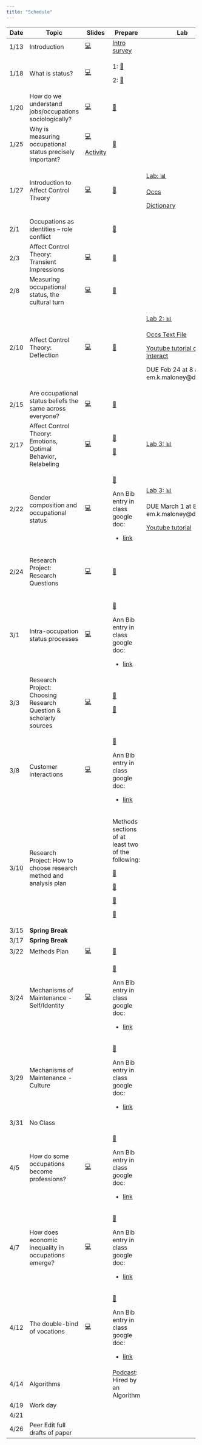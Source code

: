 ```yaml
---
title: "Schedule"
---
```


+----------+-------------------------------------------------------------------+-----------------------------------------+---------------------------------------------------------------------------------------------------------------------------------------+--------------------------------------------------------------------+------------------------------------------------------------------------------------------------------------+
| Date     | Topic                                                             | Slides                                  | Prepare                                                                                                                               | Lab                                                                | Assignment                                                                                                 |
+==========+===================================================================+=========================================+=======================================================================================================================================+====================================================================+============================================================================================================+
| 1/13     | Introduction                                                      | [💻](slides/jan_12.html#/title-slide)   | [Intro survey](https://duke.qualtrics.com/jfe/form/SV_bvyjiD0c1etSqxM)                                                                |                                                                    |                                                                                                            |
+----------+-------------------------------------------------------------------+-----------------------------------------+---------------------------------------------------------------------------------------------------------------------------------------+--------------------------------------------------------------------+------------------------------------------------------------------------------------------------------------+
| 1/18     | What is status?                                                   | [💻](slides/jan_18.pdf)                 | 1: [📖](readings/marx_wage_labor_capital.pdf)                                                                                         |                                                                    |                                                                                                            |
|          |                                                                   |                                         |                                                                                                                                       |                                                                    |                                                                                                            |
|          |                                                                   |                                         | 2: [📖](readings/weber_class_status_party.pdf "Weber")                                                                                |                                                                    |                                                                                                            |
+----------+-------------------------------------------------------------------+-----------------------------------------+---------------------------------------------------------------------------------------------------------------------------------------+--------------------------------------------------------------------+------------------------------------------------------------------------------------------------------------+
| 1/20     | How do we understand jobs/occupations sociologically?             | [💻](slides/jan_20.pdf)                 | [📖](readings/hughes_Social_Role_and_the_Division_of_Labor.pdf "Hughes")                                                              |                                                                    |                                                                                                            |
+----------+-------------------------------------------------------------------+-----------------------------------------+---------------------------------------------------------------------------------------------------------------------------------------+--------------------------------------------------------------------+------------------------------------------------------------------------------------------------------------+
| 1/25     | Why is measuring occupational status precisely important?         | [💻](slides/jan_25.pdf)                 | [📖](readings/haug_measurement_social_strat.pdf "Haug")                                                                               |                                                                    |                                                                                                            |
|          |                                                                   |                                         |                                                                                                                                       |                                                                    |                                                                                                            |
|          |                                                                   | [Activity](labs/occupation_coding.docx) |                                                                                                                                       |                                                                    |                                                                                                            |
+----------+-------------------------------------------------------------------+-----------------------------------------+---------------------------------------------------------------------------------------------------------------------------------------+--------------------------------------------------------------------+------------------------------------------------------------------------------------------------------------+
| 1/27     | Introduction to Affect Control Theory                             | [💻](slides/jan_26.pdf)                 | [📖](readings/Heise-Expressive_Order_1_5.pdf "Heise")                                                                                 | [Lab: 📊](labs/soc490_Lab%201.docx)                                |                                                                                                            |
|          |                                                                   |                                         |                                                                                                                                       |                                                                    |                                                                                                            |
|          |                                                                   |                                         |                                                                                                                                       | [Occs](resources/occs_dictionary.csv)                              |                                                                                                            |
|          |                                                                   |                                         |                                                                                                                                       |                                                                    |                                                                                                            |
|          |                                                                   |                                         |                                                                                                                                       | [Dictionary](resources/occs_dictionary.csv)                        |                                                                                                            |
+----------+-------------------------------------------------------------------+-----------------------------------------+---------------------------------------------------------------------------------------------------------------------------------------+--------------------------------------------------------------------+------------------------------------------------------------------------------------------------------------+
| 2/1      | Occupations as identities -- role conflict                        |                                         | [📖](readings/boxed_in.pdf)                                                                                                           |                                                                    |                                                                                                            |
+----------+-------------------------------------------------------------------+-----------------------------------------+---------------------------------------------------------------------------------------------------------------------------------------+--------------------------------------------------------------------+------------------------------------------------------------------------------------------------------------+
| 2/3      | Affect Control Theory: Transient Impressions                      | [💻](slides/feb3.pdf)                   | [📖](readings/Heise-Expressive_Order_6_7.pdf "Heise 6-7")                                                                             |                                                                    |                                                                                                            |
+----------+-------------------------------------------------------------------+-----------------------------------------+---------------------------------------------------------------------------------------------------------------------------------------+--------------------------------------------------------------------+------------------------------------------------------------------------------------------------------------+
| 2/8      | Measuring occupational status, the cultural turn                  | [💻](slides/feb8.pdf)                   | [📖](readings/Freeland_Hoey2018The%20Structure%20of%20Deference.pdf "Freeland Hoey")                                                  |                                                                    |                                                                                                            |
+----------+-------------------------------------------------------------------+-----------------------------------------+---------------------------------------------------------------------------------------------------------------------------------------+--------------------------------------------------------------------+------------------------------------------------------------------------------------------------------------+
| 2/10     | Affect Control Theory: Deflection                                 | [💻](slides/feb_10.pdf)                 | [📖](readings/Boyle_McKinzie2015Resolving%20Negative%20Affect%20and%20Restoring%20Meaning.pdf "Boyle McKinzie")                       | [Lab 2: 📊](labs/Lab%202.docx)                                     |                                                                                                            |
|          |                                                                   |                                         |                                                                                                                                       |                                                                    |                                                                                                            |
|          |                                                                   |                                         |                                                                                                                                       | [Occs Text File](resources/occupations_dictionary_interact.txt)    |                                                                                                            |
|          |                                                                   |                                         |                                                                                                                                       |                                                                    |                                                                                                            |
|          |                                                                   |                                         |                                                                                                                                       | [Youtube tutorial on using Interact](https://youtu.be/MuWcRSZhbi4) |                                                                                                            |
|          |                                                                   |                                         |                                                                                                                                       |                                                                    |                                                                                                            |
|          |                                                                   |                                         |                                                                                                                                       | DUE Feb 24 at 8 am to em.k.maloney\@duke.edu                       |                                                                                                            |
+----------+-------------------------------------------------------------------+-----------------------------------------+---------------------------------------------------------------------------------------------------------------------------------------+--------------------------------------------------------------------+------------------------------------------------------------------------------------------------------------+
| 2/15     | Are occupational status beliefs the same across everyone?         | [💻](slides/feb_15.pdf)                 | [📖](readings/Lynn_Ellerbach2017A%20Position%20with%20a%20View.pdf "Lynn Ellerbach")                                                  |                                                                    |                                                                                                            |
+----------+-------------------------------------------------------------------+-----------------------------------------+---------------------------------------------------------------------------------------------------------------------------------------+--------------------------------------------------------------------+------------------------------------------------------------------------------------------------------------+
| 2/17     | Affect Control Theory: Emotions, Optimal Behavior, Relabeling     | [💻](slides/feb17.pdf)                  | [📖](readings/Maloney%20-%202023%20-%20The%20Influence%20of%20Occupational%20Identity%20on%20Emotiona.pdf "Maloney")                  | [Lab 3: 📊](labs/Lab%203.docx)                                     |                                                                                                            |
|          |                                                                   |                                         |                                                                                                                                       |                                                                    |                                                                                                            |
|          |                                                                   |                                         | [📖](readings/Heise-Expressive_Order_8_9.pdf "Heise 8-9")                                                                             |                                                                    |                                                                                                            |
+----------+-------------------------------------------------------------------+-----------------------------------------+---------------------------------------------------------------------------------------------------------------------------------------+--------------------------------------------------------------------+------------------------------------------------------------------------------------------------------------+
| 2/22     | Gender composition and occupational status                        | [💻](slides/feb_22.pdf)                 | [📖](readings/Valentino2020The%20Segregation%20Premium.pdf "Valentino")                                                               | [Lab 3: 📊](labs/Lab%203.docx)                                     |                                                                                                            |
|          |                                                                   |                                         |                                                                                                                                       |                                                                    |                                                                                                            |
|          |                                                                   |                                         | Ann Bib entry in class google doc:                                                                                                    | DUE March 1 at 8am to em.k.maloney\@duke.edu                       |                                                                                                            |
|          |                                                                   |                                         |                                                                                                                                       |                                                                    |                                                                                                            |
|          |                                                                   |                                         | -   [link](https://docs.google.com/document/d/17zDg9zBFoUX9DIuO8OkbXfYuRhQD65QASnGmhkiO5bw/edit?usp=sharing)                          | [Youtube tutorial](https://youtu.be/MuWcRSZhbi4)                   |                                                                                                            |
+----------+-------------------------------------------------------------------+-----------------------------------------+---------------------------------------------------------------------------------------------------------------------------------------+--------------------------------------------------------------------+------------------------------------------------------------------------------------------------------------+
| 2/24     | Research Project: Research Questions                              | [💻](slides/feb24.pdf)                  | [📖](readings/Booth%20et%20al_Chapters%203%20and%204.pdf "RQ")                                                                        |                                                                    | [Research Question Assignment✍️](assignments/Research%20Question%20Assignment.docx) \| \| \|               |
|          |                                                                   |                                         |                                                                                                                                       |                                                                    |                                                                                                            |
|          |                                                                   |                                         |                                                                                                                                       |                                                                    | Due on March 3                                                                                             |
+----------+-------------------------------------------------------------------+-----------------------------------------+---------------------------------------------------------------------------------------------------------------------------------------+--------------------------------------------------------------------+------------------------------------------------------------------------------------------------------------+
| 3/1      | Intra-occupation status processes                                 | [💻](slides/march1.pdf)                 | [📖](readings/Wingfield2009Racializing%20the%20Glass%20Escalator.pdf "Wingfield")                                                     |                                                                    |                                                                                                            |
|          |                                                                   |                                         |                                                                                                                                       |                                                                    |                                                                                                            |
|          |                                                                   |                                         | Ann Bib entry in class google doc:                                                                                                    |                                                                    |                                                                                                            |
|          |                                                                   |                                         |                                                                                                                                       |                                                                    |                                                                                                            |
|          |                                                                   |                                         | -   [link](https://docs.google.com/document/d/17zDg9zBFoUX9DIuO8OkbXfYuRhQD65QASnGmhkiO5bw/edit?usp=sharing)                          |                                                                    |                                                                                                            |
+----------+-------------------------------------------------------------------+-----------------------------------------+---------------------------------------------------------------------------------------------------------------------------------------+--------------------------------------------------------------------+------------------------------------------------------------------------------------------------------------+
| 3/3      | Research Project: Choosing Research Question & scholarly sources  | [💻](slides/march3.pdf)                 | [📖](readings/Writing%20in%20Sociology-Chap07.pdf "Choosing Sources")                                                                 |                                                                    | [Annotated BibliographyAssignment✍️](assignments/Annotated%20Bibliography%20Assignment.docx)\| \| \|       |
|          |                                                                   |                                         |                                                                                                                                       |                                                                    |                                                                                                            |
|          |                                                                   |                                         | [📖](readings/Writing%20in%20Sociology-Chap08.pdf)                                                                                    |                                                                    | Due March 21                                                                                               |
+----------+-------------------------------------------------------------------+-----------------------------------------+---------------------------------------------------------------------------------------------------------------------------------------+--------------------------------------------------------------------+------------------------------------------------------------------------------------------------------------+
| 3/8      | Customer interactions                                             | [💻](slides/march_8.pdf)                | [📖](readings/Storer2022Serving%20Like%20an%20Organization.pdf "Storer")                                                              |                                                                    |                                                                                                            |
|          |                                                                   |                                         |                                                                                                                                       |                                                                    |                                                                                                            |
|          |                                                                   |                                         | Ann Bib entry in class google doc:                                                                                                    |                                                                    |                                                                                                            |
|          |                                                                   |                                         |                                                                                                                                       |                                                                    |                                                                                                            |
|          |                                                                   |                                         | -   [link](https://docs.google.com/document/d/17zDg9zBFoUX9DIuO8OkbXfYuRhQD65QASnGmhkiO5bw/edit?usp=sharing)                          |                                                                    |                                                                                                            |
+----------+-------------------------------------------------------------------+-----------------------------------------+---------------------------------------------------------------------------------------------------------------------------------------+--------------------------------------------------------------------+------------------------------------------------------------------------------------------------------------+
| 3/10     | Research Project: How to choose research method and analysis plan |                                         | Methods sections of at least two of the following:                                                                                    |                                                                    | [Methods Plan Assignment ✍️](assignments/Methods%20Plan%20Assignment.docx) \| \|                           |
|          |                                                                   |                                         |                                                                                                                                       |                                                                    |                                                                                                            |
|          |                                                                   |                                         | [📖](readings/Francis_Alinor2023Bereavement%20Adaptation%20as%20Deflection%20Reduction.pdf "Francis & Alinor")                        |                                                                    | Due March 31                                                                                               |
|          |                                                                   |                                         |                                                                                                                                       |                                                                    |                                                                                                            |
|          |                                                                   |                                         | [📖](readings/Soboroff%20and%20Kelley%20-%202023%20-%20Modeling%20Status%20Interventions%20with%20Affect%20Control%20.pdf "Soboroff") |                                                                    | Methods Plan Examples:                                                                                     |
|          |                                                                   |                                         |                                                                                                                                       |                                                                    |                                                                                                            |
|          |                                                                   |                                         | [📖](readings/Robinson%201996%20Advances%20network%20friendship.pdf "Robinson")                                                       |                                                                    | -   [Deflection](assignments/Methods%20Plan%20Assignment_deflection_example.docx)                          |
|          |                                                                   |                                         |                                                                                                                                       |                                                                    |                                                                                                            |
|          |                                                                   |                                         | [📖](readings/BergstrandJasper%202018%20SPQ%20Character%20Theory.pdf "Bergstrand")                                                    |                                                                    | -   [Behavior](assignments/Methods%20Plan%20Assignment_behavior_example.docx)                              |
|          |                                                                   |                                         |                                                                                                                                       |                                                                    |                                                                                                            |
|          |                                                                   |                                         |                                                                                                                                       |                                                                    | -   [Emotions](assignments/Methods%20Plan%20Assignment_emotions_example.docx)                              |
+----------+-------------------------------------------------------------------+-----------------------------------------+---------------------------------------------------------------------------------------------------------------------------------------+--------------------------------------------------------------------+------------------------------------------------------------------------------------------------------------+
| 3/15     | **Spring Break**                                                  |                                         |                                                                                                                                       |                                                                    |                                                                                                            |
+----------+-------------------------------------------------------------------+-----------------------------------------+---------------------------------------------------------------------------------------------------------------------------------------+--------------------------------------------------------------------+------------------------------------------------------------------------------------------------------------+
| 3/17     | **Spring Break**                                                  |                                         |                                                                                                                                       |                                                                    |                                                                                                            |
+----------+-------------------------------------------------------------------+-----------------------------------------+---------------------------------------------------------------------------------------------------------------------------------------+--------------------------------------------------------------------+------------------------------------------------------------------------------------------------------------+
| 3/22     | Methods Plan                                                      | [💻](slides/march22.pdf)                | [📖](readings/gendered_dignity_at_work.pdf)                                                                                           |                                                                    |                                                                                                            |
+----------+-------------------------------------------------------------------+-----------------------------------------+---------------------------------------------------------------------------------------------------------------------------------------+--------------------------------------------------------------------+------------------------------------------------------------------------------------------------------------+
| 3/24     | Mechanisms of Maintenance - Self/Identity                         | [💻](slides/march23.pdf)                | [📖](readings/Cech2013The%20Self-Expressive%20Edge%20of%20Occupational%20Sex%20Segregation.pdf "Cech")                                |                                                                    |                                                                                                            |
|          |                                                                   |                                         |                                                                                                                                       |                                                                    |                                                                                                            |
|          |                                                                   |                                         | Ann Bib entry in class google doc:                                                                                                    |                                                                    |                                                                                                            |
|          |                                                                   |                                         |                                                                                                                                       |                                                                    |                                                                                                            |
|          |                                                                   |                                         | -   [link](https://docs.google.com/document/d/17zDg9zBFoUX9DIuO8OkbXfYuRhQD65QASnGmhkiO5bw/edit?usp=sharing)                          |                                                                    |                                                                                                            |
+----------+-------------------------------------------------------------------+-----------------------------------------+---------------------------------------------------------------------------------------------------------------------------------------+--------------------------------------------------------------------+------------------------------------------------------------------------------------------------------------+
| 3/29     | Mechanisms of Maintenance - Culture                               |                                         | [📖](readings/hiring_as_cultural_matching.pdf "Rivera")                                                                               |                                                                    | [Literature Review Assignment ✍️](assignments/Literature%20Review%20Assignment.docx "Lit Review") \| \| \| |
|          |                                                                   |                                         |                                                                                                                                       |                                                                    |                                                                                                            |
|          |                                                                   |                                         | Ann Bib entry in class google doc:                                                                                                    |                                                                    | Due April 7                                                                                                |
|          |                                                                   |                                         |                                                                                                                                       |                                                                    |                                                                                                            |
|          |                                                                   |                                         | -   [link](https://docs.google.com/document/d/17zDg9zBFoUX9DIuO8OkbXfYuRhQD65QASnGmhkiO5bw/edit?usp=sharing)                          |                                                                    |                                                                                                            |
+----------+-------------------------------------------------------------------+-----------------------------------------+---------------------------------------------------------------------------------------------------------------------------------------+--------------------------------------------------------------------+------------------------------------------------------------------------------------------------------------+
| 3/31     | No Class                                                          |                                         |                                                                                                                                       |                                                                    |                                                                                                            |
+----------+-------------------------------------------------------------------+-----------------------------------------+---------------------------------------------------------------------------------------------------------------------------------------+--------------------------------------------------------------------+------------------------------------------------------------------------------------------------------------+
| 4/5      | How do some occupations become professions?                       | [💻](slides/april_5.pdf)                | [📖](readings/liu2013.pdf "Liu")                                                                                                      |                                                                    |                                                                                                            |
|          |                                                                   |                                         |                                                                                                                                       |                                                                    |                                                                                                            |
|          |                                                                   |                                         | Ann Bib entry in class google doc:                                                                                                    |                                                                    |                                                                                                            |
|          |                                                                   |                                         |                                                                                                                                       |                                                                    |                                                                                                            |
|          |                                                                   |                                         | -   [link](https://docs.google.com/document/d/17zDg9zBFoUX9DIuO8OkbXfYuRhQD65QASnGmhkiO5bw/edit?usp=sharing)                          |                                                                    |                                                                                                            |
+----------+-------------------------------------------------------------------+-----------------------------------------+---------------------------------------------------------------------------------------------------------------------------------------+--------------------------------------------------------------------+------------------------------------------------------------------------------------------------------------+
| 4/7      | How does economic inequality in occupations emerge?               | [💻](slides/april6.pdf)                 | [📖](readings/Weeden2002Why%20Do%20Some%20Occupations%20Pay%20More%20than%20Others.pdf "Weeden")                                      |                                                                    |                                                                                                            |
|          |                                                                   |                                         |                                                                                                                                       |                                                                    |                                                                                                            |
|          |                                                                   |                                         | Ann Bib entry in class google doc:                                                                                                    |                                                                    |                                                                                                            |
|          |                                                                   |                                         |                                                                                                                                       |                                                                    |                                                                                                            |
|          |                                                                   |                                         | -   [link](https://docs.google.com/document/d/17zDg9zBFoUX9DIuO8OkbXfYuRhQD65QASnGmhkiO5bw/edit?usp=sharing)                          |                                                                    |                                                                                                            |
+----------+-------------------------------------------------------------------+-----------------------------------------+---------------------------------------------------------------------------------------------------------------------------------------+--------------------------------------------------------------------+------------------------------------------------------------------------------------------------------------+
| 4/12     | The double-bind of vocations                                      | [💻](slides/april12.pdf)                | [📖](readings/Bunderson_Thompson2009The%20Call%20of%20the%20Wild.pdf "Bunderson")                                                     |                                                                    | Methods/Results Section ✍️                                                                                 |
|          |                                                                   |                                         |                                                                                                                                       |                                                                    |                                                                                                            |
|          |                                                                   |                                         | Ann Bib entry in class google doc:                                                                                                    |                                                                    | Due April 19                                                                                               |
|          |                                                                   |                                         |                                                                                                                                       |                                                                    |                                                                                                            |
|          |                                                                   |                                         | -   [link](https://docs.google.com/document/d/17zDg9zBFoUX9DIuO8OkbXfYuRhQD65QASnGmhkiO5bw/edit?usp=sharing)                          |                                                                    |                                                                                                            |
+----------+-------------------------------------------------------------------+-----------------------------------------+---------------------------------------------------------------------------------------------------------------------------------------+--------------------------------------------------------------------+------------------------------------------------------------------------------------------------------------+
| 4/14     | Algorithms                                                        |                                         | [Podcast](https://www.technologyreview.com/2021/06/23/1043082/podcast-hired-by-an-algorithm-2/): Hired by an Algorithm                |                                                                    |                                                                                                            |
+----------+-------------------------------------------------------------------+-----------------------------------------+---------------------------------------------------------------------------------------------------------------------------------------+--------------------------------------------------------------------+------------------------------------------------------------------------------------------------------------+
| 4/19     | Work day                                                          |                                         |                                                                                                                                       |                                                                    |                                                                                                            |
+----------+-------------------------------------------------------------------+-----------------------------------------+---------------------------------------------------------------------------------------------------------------------------------------+--------------------------------------------------------------------+------------------------------------------------------------------------------------------------------------+
| 4/21     |                                                                   |                                         |                                                                                                                                       |                                                                    |                                                                                                            |
+----------+-------------------------------------------------------------------+-----------------------------------------+---------------------------------------------------------------------------------------------------------------------------------------+--------------------------------------------------------------------+------------------------------------------------------------------------------------------------------------+
| 4/26     | Peer Edit full drafts of paper                                    |                                         |                                                                                                                                       |                                                                    | Full Draft of the paper                                                                                    |
+----------+-------------------------------------------------------------------+-----------------------------------------+---------------------------------------------------------------------------------------------------------------------------------------+--------------------------------------------------------------------+------------------------------------------------------------------------------------------------------------+
